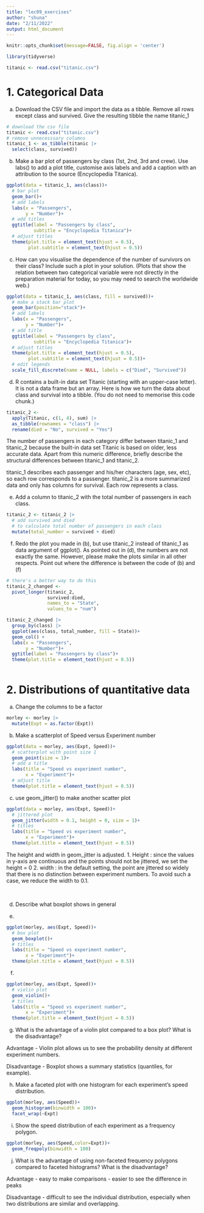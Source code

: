 ```yaml
---
title: "lec09_exercises"
author: "shuna"
date: "2/11/2022"
output: html_document
---
```


```r
knitr::opts_chunk$set(message=FALSE, fig.align = 'center')
```

```r
library(tidyverse)

titanic <- read.csv("titanic.csv")
```


# 1. Categorical Data 

(a) Download the CSV file and import the data as a tibble. Remove all rows except class and survived. Give the resulting tibble the name titanic_1

```r
# download the csv file
titanic <- read.csv("titanic.csv")
# remove unnecesssary columns 
titanic_1 <- as_tibble(titanic |> 
  select(class, survived))
```


(b) Make a bar plot of passengers by class (1st, 2nd, 3rd and crew). Use labs() to add a plot title, customise axis labels and add a caption with an attribution to the source (Encyclopedia Titanica).

```r
ggplot(data = titanic_1, aes(class))+
  # bar plot 
  geom_bar()+
  # add labels 
  labs(x = "Passengers",
       y = "Number")+
  # add titles 
  ggtitle(label = "Passengers by class",
          subtitle = "Encyclopedia Titanica")+
  # adjust titles 
  theme(plot.title = element_text(hjust = 0.5),
        plot.subtitle = element_text(hjust = 0.5))

```


(c) How can you visualise the dependence of the number of survivors on their class? Include such a plot in your solution. (Plots that show the relation between two categorical variable were not directly in the preparation material for today, so you may need to search the worldwide web.)

```r
ggplot(data = titanic_1, aes(class, fill = survived))+
  # make a stack bar plot 
  geom_bar(position="stack")+
  # add labels 
  labs(x = "Passengers",
       y = "Number")+
  # add title
  ggtitle(label = "Passengers by class",
          subtitle = "Encyclopedia Titanica")+
  # adjust titles 
  theme(plot.title = element_text(hjust = 0.5),
        plot.subtitle = element_text(hjust = 0.5))+
  # edit legends 
  scale_fill_discrete(name = NULL, labels = c("Died", "Survived"))
```

(d)  R contains a built-in data set Titanic (starting with an upper-case letter). It is not a data frame but an array. Here is how we turn the data about class and survival into a tibble. (You do not need to memorise this code chunk.)

```r
titanic_2 <-
  apply(Titanic, c(1, 4), sum) |>
  as_tibble(rownames = "class") |>
  rename(died = "No", survived = "Yes")
```

The number of passengers in each category differ between titanic_1 and titanic_2 because the
built-in data set Titanic is based on older, less accurate data. Apart from this numeric difference, briefly describe the structural differences between titanic_1 and titanic_2.

titanic_1 describes each passenger and his/her characters (age, sex, etc), so each row corresponds to a passenger. titanic_2 is a more summarized data and only has columns for survival. Each row represents a class.  


(e) Add a column to titanic_2 with the total number of passengers in each class.

```r
titanic_2 <- titanic_2 |> 
  # add survived and died 
  # to calculate total number of passengers in each class 
  mutate(total_number = survived + died)
```

(f) Redo the plot you made in (b), but use titanic_2 instead of titanic_1 as data argument of ggplot(). As pointed out in (d), the numbers are not exactly the same. However, please make the plots similar in all other respects. Point out where the difference is between the code of (b) and (f)


```r
# there's a better way to do this 
titanic_2_changed <- 
  pivot_longer(titanic_2, 
               survived:died,
               names_to = "State", 
               values_to = "num")

titanic_2_changed |> 
  group_by(class) |> 
  ggplot(aes(class, total_number, fill = State))+
  geom_col() + 
  labs(x = "Passengers",
       y = "Number")+
  ggtitle(label = "Passengers by class")+
  theme(plot.title = element_text(hjust = 0.5))
  
```

# 2. Distributions of quantitative data 

(a) Change the columns to be a factor 
```r
morley <- morley |>
  mutate(Expt = as.factor(Expt))
```

(b) Make a scatterplot of Speed versus Experiment number 
```r
ggplot(data = morley, aes(Expt, Speed))+
  # scatterplot with point size 1 
  geom_point(size = 1)+
  # add a title 
  labs(title = "Speed vs experiment number",
       x = "Experiment")+
  # adjust title 
  theme(plot.title = element_text(hjust = 0.5))
```

(c) use geom_jitter() to make another scatter plot 
```r
ggplot(data = morley, aes(Expt, Speed))+
  # jittered plot 
  geom_jitter(width = 0.1, height = 0, size = 1)+
  # titles 
  labs(title = "Speed vs experiment number",
       x = "Experiment")+
  theme(plot.title = element_text(hjust = 0.5))
```

The height and width in geom_jitter is adjusted. 
1. Height : since the values in y-axis are continuous and the points should not be jittered, we set the height = 0 
2. width : in the default setting, the point are jittered so widely that there is no distinction between experiment numbers. To avoid such a case, we reduce the width to 0.1. 

\

(d) Describe what boxplot shows in general 



(e) 

```r
ggplot(morley, aes(Expt, Speed))+
  # box plot 
  geom_boxplot()+
  # titles 
  labs(title = "Speed vs experiment number",
       x = "Experiment")+
  theme(plot.title = element_text(hjust = 0.5))
```

(f)
```r
ggplot(morley, aes(Expt, Speed))+
  # violin plot 
  geom_violin()+
  # titles 
  labs(title = "Speed vs experiment number",
       x = "Experiment")+
  theme(plot.title = element_text(hjust = 0.5))
```

(g) What is the advantage of a violin plot compared to a box plot? What is the disadvantage? 

Advantage 
- Violin plot allows us to see the probability density at different experiment numbers. 

Disadvantage
- Boxplot shows a summary statistics (quantiles, for example). 


(h) Make a faceted plot with one histogram for each experiment's speed distribution. 

```r
ggplot(morley, aes(Speed))+
  geom_histogram(binwidth = 100)+
  facet_wrap(~Expt)
```

(i) Show the speed distribution of each experiment as a frequency polygon.

```r
ggplot(morley, aes(Speed,color=Expt))+
  geom_freqpoly(binwidth = 100)
```
(j) What is the advantage of using non-faceted frequency polygons compared to faceted histograms? What is the disadvantage? 

Advantage 
- easy to make comparisons 
- easier to see the difference in peaks 

Disadvantage 
- difficult to see the individual distribution, especially when two distributions are similar and overlapping.